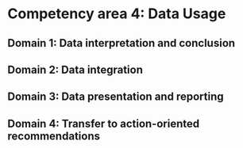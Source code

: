 # Competency area 4: Data Usage

## Domain 1: Data interpretation and conclusion

## Domain 2: Data integration

## Domain 3: Data presentation and reporting

## Domain 4: Transfer to action-oriented recommendations


